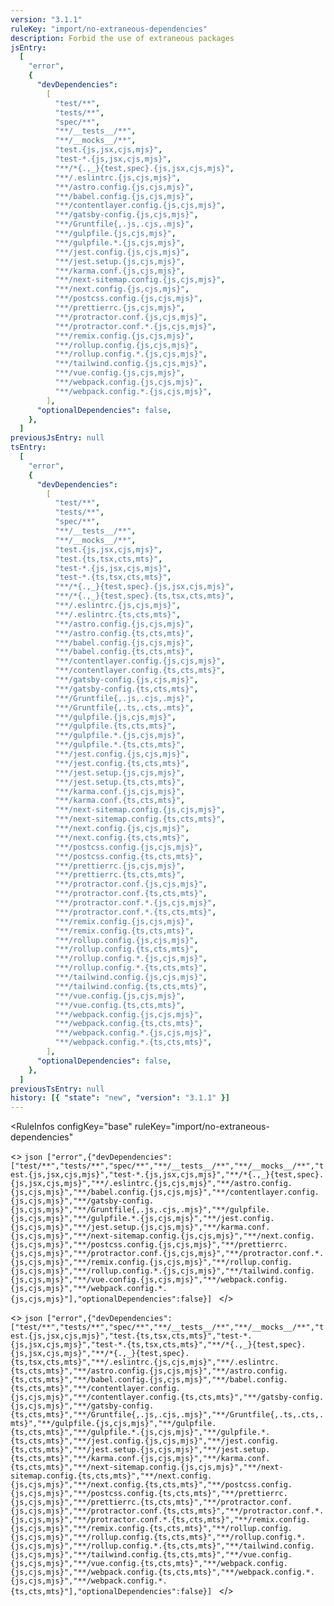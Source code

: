 ```yaml
---
version: "3.1.1"
ruleKey: "import/no-extraneous-dependencies"
description: Forbid the use of extraneous packages
jsEntry:
  [
    "error",
    {
      "devDependencies":
        [
          "test/**",
          "tests/**",
          "spec/**",
          "**/__tests__/**",
          "**/__mocks__/**",
          "test.{js,jsx,cjs,mjs}",
          "test-*.{js,jsx,cjs,mjs}",
          "**/*{.,_}{test,spec}.{js,jsx,cjs,mjs}",
          "**/.eslintrc.{js,cjs,mjs}",
          "**/astro.config.{js,cjs,mjs}",
          "**/babel.config.{js,cjs,mjs}",
          "**/contentlayer.config.{js,cjs,mjs}",
          "**/gatsby-config.{js,cjs,mjs}",
          "**/Gruntfile{,.js,.cjs,.mjs}",
          "**/gulpfile.{js,cjs,mjs}",
          "**/gulpfile.*.{js,cjs,mjs}",
          "**/jest.config.{js,cjs,mjs}",
          "**/jest.setup.{js,cjs,mjs}",
          "**/karma.conf.{js,cjs,mjs}",
          "**/next-sitemap.config.{js,cjs,mjs}",
          "**/next.config.{js,cjs,mjs}",
          "**/postcss.config.{js,cjs,mjs}",
          "**/prettierrc.{js,cjs,mjs}",
          "**/protractor.conf.{js,cjs,mjs}",
          "**/protractor.conf.*.{js,cjs,mjs}",
          "**/remix.config.{js,cjs,mjs}",
          "**/rollup.config.{js,cjs,mjs}",
          "**/rollup.config.*.{js,cjs,mjs}",
          "**/tailwind.config.{js,cjs,mjs}",
          "**/vue.config.{js,cjs,mjs}",
          "**/webpack.config.{js,cjs,mjs}",
          "**/webpack.config.*.{js,cjs,mjs}",
        ],
      "optionalDependencies": false,
    },
  ]
previousJsEntry: null
tsEntry:
  [
    "error",
    {
      "devDependencies":
        [
          "test/**",
          "tests/**",
          "spec/**",
          "**/__tests__/**",
          "**/__mocks__/**",
          "test.{js,jsx,cjs,mjs}",
          "test.{ts,tsx,cts,mts}",
          "test-*.{js,jsx,cjs,mjs}",
          "test-*.{ts,tsx,cts,mts}",
          "**/*{.,_}{test,spec}.{js,jsx,cjs,mjs}",
          "**/*{.,_}{test,spec}.{ts,tsx,cts,mts}",
          "**/.eslintrc.{js,cjs,mjs}",
          "**/.eslintrc.{ts,cts,mts}",
          "**/astro.config.{js,cjs,mjs}",
          "**/astro.config.{ts,cts,mts}",
          "**/babel.config.{js,cjs,mjs}",
          "**/babel.config.{ts,cts,mts}",
          "**/contentlayer.config.{js,cjs,mjs}",
          "**/contentlayer.config.{ts,cts,mts}",
          "**/gatsby-config.{js,cjs,mjs}",
          "**/gatsby-config.{ts,cts,mts}",
          "**/Gruntfile{,.js,.cjs,.mjs}",
          "**/Gruntfile{,.ts,.cts,.mts}",
          "**/gulpfile.{js,cjs,mjs}",
          "**/gulpfile.{ts,cts,mts}",
          "**/gulpfile.*.{js,cjs,mjs}",
          "**/gulpfile.*.{ts,cts,mts}",
          "**/jest.config.{js,cjs,mjs}",
          "**/jest.config.{ts,cts,mts}",
          "**/jest.setup.{js,cjs,mjs}",
          "**/jest.setup.{ts,cts,mts}",
          "**/karma.conf.{js,cjs,mjs}",
          "**/karma.conf.{ts,cts,mts}",
          "**/next-sitemap.config.{js,cjs,mjs}",
          "**/next-sitemap.config.{ts,cts,mts}",
          "**/next.config.{js,cjs,mjs}",
          "**/next.config.{ts,cts,mts}",
          "**/postcss.config.{js,cjs,mjs}",
          "**/postcss.config.{ts,cts,mts}",
          "**/prettierrc.{js,cjs,mjs}",
          "**/prettierrc.{ts,cts,mts}",
          "**/protractor.conf.{js,cjs,mjs}",
          "**/protractor.conf.{ts,cts,mts}",
          "**/protractor.conf.*.{js,cjs,mjs}",
          "**/protractor.conf.*.{ts,cts,mts}",
          "**/remix.config.{js,cjs,mjs}",
          "**/remix.config.{ts,cts,mts}",
          "**/rollup.config.{js,cjs,mjs}",
          "**/rollup.config.{ts,cts,mts}",
          "**/rollup.config.*.{js,cjs,mjs}",
          "**/rollup.config.*.{ts,cts,mts}",
          "**/tailwind.config.{js,cjs,mjs}",
          "**/tailwind.config.{ts,cts,mts}",
          "**/vue.config.{js,cjs,mjs}",
          "**/vue.config.{ts,cts,mts}",
          "**/webpack.config.{js,cjs,mjs}",
          "**/webpack.config.{ts,cts,mts}",
          "**/webpack.config.*.{js,cjs,mjs}",
          "**/webpack.config.*.{ts,cts,mts}",
        ],
      "optionalDependencies": false,
    },
  ]
previousTsEntry: null
history: [{ "state": "new", "version": "3.1.1" }]
---
```


<RuleInfos 
  configKey="base" 
  ruleKey="import/no-extraneous-dependencies" 
>
  <>
    ```json
    ["error",{"devDependencies":["test/**","tests/**","spec/**","**/__tests__/**","**/__mocks__/**","test.{js,jsx,cjs,mjs}","test-*.{js,jsx,cjs,mjs}","**/*{.,_}{test,spec}.{js,jsx,cjs,mjs}","**/.eslintrc.{js,cjs,mjs}","**/astro.config.{js,cjs,mjs}","**/babel.config.{js,cjs,mjs}","**/contentlayer.config.{js,cjs,mjs}","**/gatsby-config.{js,cjs,mjs}","**/Gruntfile{,.js,.cjs,.mjs}","**/gulpfile.{js,cjs,mjs}","**/gulpfile.*.{js,cjs,mjs}","**/jest.config.{js,cjs,mjs}","**/jest.setup.{js,cjs,mjs}","**/karma.conf.{js,cjs,mjs}","**/next-sitemap.config.{js,cjs,mjs}","**/next.config.{js,cjs,mjs}","**/postcss.config.{js,cjs,mjs}","**/prettierrc.{js,cjs,mjs}","**/protractor.conf.{js,cjs,mjs}","**/protractor.conf.*.{js,cjs,mjs}","**/remix.config.{js,cjs,mjs}","**/rollup.config.{js,cjs,mjs}","**/rollup.config.*.{js,cjs,mjs}","**/tailwind.config.{js,cjs,mjs}","**/vue.config.{js,cjs,mjs}","**/webpack.config.{js,cjs,mjs}","**/webpack.config.*.{js,cjs,mjs}"],"optionalDependencies":false}]
    ```
  </>

  <>
    ```json
    ["error",{"devDependencies":["test/**","tests/**","spec/**","**/__tests__/**","**/__mocks__/**","test.{js,jsx,cjs,mjs}","test.{ts,tsx,cts,mts}","test-*.{js,jsx,cjs,mjs}","test-*.{ts,tsx,cts,mts}","**/*{.,_}{test,spec}.{js,jsx,cjs,mjs}","**/*{.,_}{test,spec}.{ts,tsx,cts,mts}","**/.eslintrc.{js,cjs,mjs}","**/.eslintrc.{ts,cts,mts}","**/astro.config.{js,cjs,mjs}","**/astro.config.{ts,cts,mts}","**/babel.config.{js,cjs,mjs}","**/babel.config.{ts,cts,mts}","**/contentlayer.config.{js,cjs,mjs}","**/contentlayer.config.{ts,cts,mts}","**/gatsby-config.{js,cjs,mjs}","**/gatsby-config.{ts,cts,mts}","**/Gruntfile{,.js,.cjs,.mjs}","**/Gruntfile{,.ts,.cts,.mts}","**/gulpfile.{js,cjs,mjs}","**/gulpfile.{ts,cts,mts}","**/gulpfile.*.{js,cjs,mjs}","**/gulpfile.*.{ts,cts,mts}","**/jest.config.{js,cjs,mjs}","**/jest.config.{ts,cts,mts}","**/jest.setup.{js,cjs,mjs}","**/jest.setup.{ts,cts,mts}","**/karma.conf.{js,cjs,mjs}","**/karma.conf.{ts,cts,mts}","**/next-sitemap.config.{js,cjs,mjs}","**/next-sitemap.config.{ts,cts,mts}","**/next.config.{js,cjs,mjs}","**/next.config.{ts,cts,mts}","**/postcss.config.{js,cjs,mjs}","**/postcss.config.{ts,cts,mts}","**/prettierrc.{js,cjs,mjs}","**/prettierrc.{ts,cts,mts}","**/protractor.conf.{js,cjs,mjs}","**/protractor.conf.{ts,cts,mts}","**/protractor.conf.*.{js,cjs,mjs}","**/protractor.conf.*.{ts,cts,mts}","**/remix.config.{js,cjs,mjs}","**/remix.config.{ts,cts,mts}","**/rollup.config.{js,cjs,mjs}","**/rollup.config.{ts,cts,mts}","**/rollup.config.*.{js,cjs,mjs}","**/rollup.config.*.{ts,cts,mts}","**/tailwind.config.{js,cjs,mjs}","**/tailwind.config.{ts,cts,mts}","**/vue.config.{js,cjs,mjs}","**/vue.config.{ts,cts,mts}","**/webpack.config.{js,cjs,mjs}","**/webpack.config.{ts,cts,mts}","**/webpack.config.*.{js,cjs,mjs}","**/webpack.config.*.{ts,cts,mts}"],"optionalDependencies":false}]
    ```
  </>
</RuleInfos>
